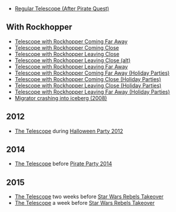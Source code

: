 {{CPW|Beacon Telescope}}

* [[Media:TelescopeEmpty.swf|Regular Telescope (After Pirate Quest)]]

== With Rockhopper ==

* [[Media:ComingFarAway.swf|Telescope with Rockhopper Coming Far Away]]
* [[Media:ComingClose.swf|Telescope with Rockhopper Coming Close]]
* [[Media:Leavingclose.swf|Telescope with Rockhopper Leaving Close]]
* [[Media:LeavingClose.swf|Telescope with Rockhopper Leaving Close (alt)]]
* [[Media:Leavingfaraway.swf|Telescope with Rockhopper Leaving Far Away]]
* [[Media:GlobalTelescopeComingfaraway-xmas.swf|Telescope with Rockhopper Coming Far Away (Holiday Parties)]]
* [[Media:GlobalTelescopeComingclose-xmas.swf|Telescope with Rockhopper Coming Close (Holiday Parties)]]
* [[Media:GlobalTelescopeLeavingclose-xmas.swf|Telescope with Rockhopper Leaving Close (Holiday Parties)]]
* [[Media:GlobalTelescopeLeavingfaraway-xmas.swf|Telescope with Rockhopper Leaving Far Away (Holiday Parties)]]
* [[Media:BeaconTelescopeCrash.swf|Migrator crashing into iceberg (2008)]]

== 2012 ==
* [[Media:Halloween2012TelescopeStormy.swf|The Telescope]] during [[Halloween Party 2012]]

== 2014 ==
* [[Media:PirateParty2014TelescopeComingClose.swf|The Telescope]] before [[Pirate Party 2014]]

== 2015 ==
* [[Media:StarWarsRebelsTakeoverTelescopeEmpty.swf|The Telescope]] two weeks before [[Star Wars Rebels Takeover]]
* [[Media:StarWarsRebelsTakeoverTelescopeEmpty.swf|The Telescope]] a week before [[Star Wars Rebels Takeover]]